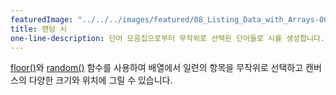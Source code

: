 ---
featuredImage: "../../../images/featured/08_Listing_Data_with_Arrays-00_Random_Poetry-thumbnail.png"
title: 랜덤 시
one-line-description: 단어 모음집으로부터 무작위로 선택된 단어들로 시를 생성합니다.
---

<a href="https://p5js.org/reference/#/p5/floor" target="_blank">floor()</a>와
<a href="https://p5js.org/reference/#/p5/random" target="_blank">random()</a> 함수를 사용하여 배열에서 일련의 항목을 무작위로 선택하고 캔버스의 다양한 크기와 위치에 그릴 수 있습니다.
